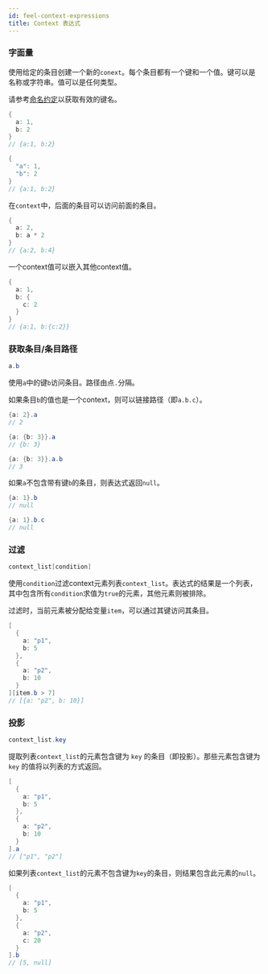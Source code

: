 ```yaml
---
id: feel-context-expressions
title: Context 表达式
---
```


### 字面量

使用给定的条目创建一个新的`conext`。每个条目都有一个键和一个值。键可以是名称或字符串。值可以是任何类型。

请参考[命名约定](./8-feel-variables.mdx#访问变量)以获取有效的键名。


```java
{
  a: 1,
  b: 2
}
// {a:1, b:2}

{
  "a": 1,
  "b": 2
}
// {a:1, b:2}
```

在`context`中，后面的条目可以访问前面的条目。

```java
{
  a: 2,
  b: a * 2
}
// {a:2, b:4}

```

一个context值可以嵌入其他context值。

```java
{
  a: 1,
  b: {
    c: 2
  }
}
// {a:1, b:{c:2}}
```

### 获取条目/条目路径

```java
a.b
```

使用`a`中的键`b`访问条目。路径由点`.`分隔。

如果条目`b`的值也是一个context，则可以链接路径（即`a.b.c`）。

```java
{a: 2}.a
// 2

{a: {b: 3}}.a
// {b: 3}

{a: {b: 3}}.a.b
// 3
```

如果`a`不包含带有键`b`的条目，则表达式返回`null`。

```java
{a: 1}.b
// null

{a: 1}.b.c
// null
```

### 过滤

```java
context_list[condition]
```

使用`condition`过滤context元素列表`context_list`。表达式的结果是一个列表，其中包含所有`condition`求值为`true`的元素，其他元素则被排除。

过滤时，当前元素被分配给变量`item`，可以通过其键访问其条目。

```java
[
  {
    a: "p1",
    b: 5
  },
  {
    a: "p2",
    b: 10
  }
][item.b > 7]
// [{a: "p2", b: 10}]

```

### 投影

```java
context_list.key

```

提取列表`context_list`的元素包含键为 `key` 的条目（即投影）。那些元素包含键为 `key` 的值将以列表的方式返回。


```java
[
  {
    a: "p1",
    b: 5
  },
  {
    a: "p2",
    b: 10
  }
].a
// ["p1", "p2"]

```

如果列表`context_list`的元素不包含键为`key`的条目，则结果包含此元素的`null`。

```java
[
  {
    a: "p1",
    b: 5
  },
  {
    a: "p2",
    c: 20
  }
].b
// [5, null]
```
